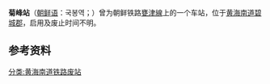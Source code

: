 {{朝鮮半島車站資訊
|公司色 = black
|文字色 = 
|站名 = 菊峰站
|圖片 = 
|pxl = 
|圖片說明 =
|前一站 = [[碧城站|碧城]]
|前一站距離 = 
|後一站距離 = 
|後一站 = [[紫陽站_(黃海南道)|紫陽]]
|諺文 = 국봉역
|朝鮮漢字 = 菊峰驛
|文觀部式 = 
|馬-賴式 =
|副站名 = 
|車站編號 = 
|停站路線數 = 
|所屬公司 = [[朝鲜民主主义人民共和国铁道省|朝鲜民主主义人民共和国铁道省]]
|所屬路線 = [[甕津線|甕津線]]
|距離 = 
|起點站 = [[海州青年站|海州青年]]
|所在地 =[[黄海南道|黄海南道]][[碧城郡|碧城郡]]
|車站構造 = 地面车站
|月台配置 = 
|啟用年月日 =  
|廢站年月日 = 
|上下車人次 = 
|統計年度 = 
|轉車 = 
|備註 = 
|全寬備註 = 
}}

'''菊峰站'''（[[朝鲜语|朝鲜语]]：국봉역；{{lang|ko|菊峰驛}}）曾为朝鲜铁路[[甕津線|甕津線]]上的一个车站，位于[[黄海南道|黄海南道]][[碧城郡|碧城郡]]，启用及废止时间不明。

==参考资料==
{{reflist}}

{{甕津線}}

[[分类:黄海南道铁路废站|分类:黄海南道铁路废站]]